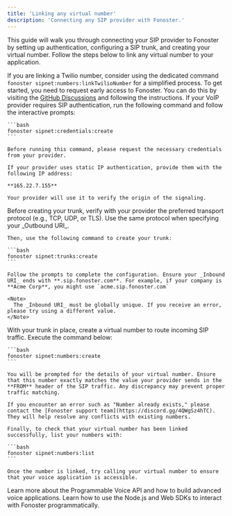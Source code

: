 ```yaml
---
title: 'Linking any virtual number'
description: 'Connecting any SIP provider with Fonoster.'
---
```


This guide will walk you through connecting your SIP provider to Fonoster by setting up authentication, configuring a SIP trunk, and creating your virtual number. Follow the steps below to link any virtual number to your application.

<Note>
  If you are linking a Twilio number, consider using the dedicated command 
  <code>fonoster sipnet:numbers:linkTwilioNumber</code> for a simplified process.
</Note>

<Steps>
  <Step title="Request early access">
    To get started, you need to request early access to Fonoster. You can do this by visiting the <a href="https://github.com/orgs/fonoster/discussions/695">GitHub Discussions</a> and following the instructions.
  </Step>
  <Step title="Set Up Authentication (If required)">
    If your VoIP provider requires SIP authentication, run the following command and follow the interactive prompts:

    ```bash
    fonoster sipnet:credentials:create
    ```

    Before running this command, please request the necessary credentials from your provider.

    If your provider uses static IP authentication, provide them with the following IP address:

    **165.22.7.155**

    Your provider will use it to verify the origin of the signaling.
  </Step>

  <Step title="Configure Your SIP Trunk">
    Before creating your trunk, verify with your provider the preferred transport protocol (e.g., TCP, UDP, or TLS). Use the same protocol when specifying your _Outbound URI_.

    Then, use the following command to create your trunk:

    ```bash
    fonoster sipnet:trunks:create
    ```

    Follow the prompts to complete the configuration. Ensure your _Inbound URI_ ends with **.sip.fonoster.com**. For example, if your company is **Acme Corp**, you might use `acme.sip.fonoster.com`

    <Note>
      The _Inbound URI_ must be globally unique. If you receive an error, please try using a different value.
    </Note>
  </Step>

  <Step title="Create and Verify Your Virtual Number">
    With your trunk in place, create a virtual number to route incoming SIP traffic. Execute the command below:

    ```bash
    fonoster sipnet:numbers:create
    ```

    You will be prompted for the details of your virtual number. Ensure that this number exactly matches the value your provider sends in the **FROM** header of the SIP traffic. Any discrepancy may prevent proper traffic matching.

    If you encounter an error such as "Number already exists," please contact the [Fonoster support team](https://discord.gg/4QWgSz4hTC). They will help resolve any conflicts with existing numbers.

    Finally, to check that your virtual number has been linked successfully, list your numbers with:

    ```bash
    fonoster sipnet:numbers:list
    ```

    Once the number is linked, try calling your virtual number to ensure that your voice application is accessible.
  </Step>
</Steps>

<CardGroup cols={2}>
  <Card title="Programmable Voice" icon="rocket-launch" href="https://discord.com/invite/4QWgSz4hTC">
    Learn more about the Programmable Voice API and how to build advanced voice applications.
  </Card>

  <Card title="SDKs" icon="code" href="https://discord.com/invite/4QWgSz4hTC">
    Learn how to use the Node.js and Web SDKs to interact with Fonoster programmatically.
  </Card>
</CardGroup>